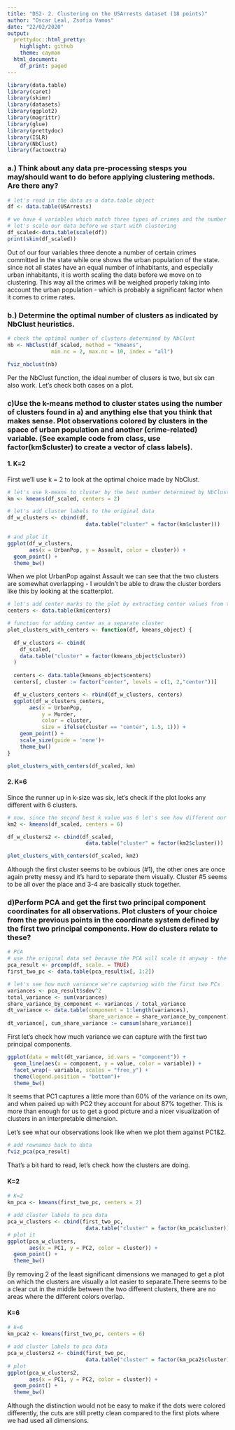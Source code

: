 ```yaml
---
title: "DS2- 2. Clustering on the USArrests dataset (18 points)"
author: "Oscar Leal, Zsofia Vamos"
date: "22/02/2020"
output:
  prettydoc::html_pretty:
    highlight: github
    theme: cayman
  html_document:
    df_print: paged
---
```


```r
library(data.table)
library(caret)
library(skimr)
library(datasets)
library(ggplot2)
library(magrittr)
library(glue)
library(prettydoc)
library(ISLR)
library(NbClust)
library(factoextra)
```

### a.) Think about any data pre-processing stesps you may/should want to do before applying clustering methods. Are there any?
```r
# let's read in the data as a data.table object
df <- data.table(USArrests)
```

```r
# we have 4 variables which match three types of crimes and the number of urban population
# let's scale our data before we start with clustering
df_scaled<-data.table(scale(df))
print(skim(df_scaled))
```

Out of our four variables three denote a number of certain crimes committed in the state while one shows the urban population of the state. since not all states have an equal number of inhabitants, and especially urban inhabitants, it is worth scaling the data before we move on to clustering. This way all the crimes will be weighed properly taking into account the urban population - which is probably a significant factor when it comes to crime rates. 

### b.) Determine the optimal number of clusters as indicated by NbClust heuristics.
```r
# check the optimal number of clusters determined by NbClust
nb <- NbClust(df_scaled, method = "kmeans", 
              min.nc = 2, max.nc = 10, index = "all")

fviz_nbclust(nb)
```

Per the NbClust function, the ideal number of clusers is two, but six can also work. Let's check both cases on a plot.  


### c)Use the k-means method to cluster states using the number of clusters found in a) and anything else that you think that makes sense. Plot observations colored by clusters in the space of urban population and another (crime-related) variable. (See example code from class, use factor(km$cluster) to create a vector of class labels).

#### 1. K=2

First we'll use k = 2 to look at the optimal choice made by NbClust. 

```r
# let's use k-means to cluster by the best number determined by NbClust
km <- kmeans(df_scaled, centers = 2)
```

```r
# let's add cluster labels to the original data
df_w_clusters <- cbind(df, 
                         data.table("cluster" = factor(km$cluster)))

# and plot it
ggplot(df_w_clusters, 
       aes(x = UrbanPop, y = Assault, color = cluster)) + 
  geom_point() +
  theme_bw()

```

When we plot UrbanPop against Assault we can see that the two clusters are somewhat overlapping - I wouldn't be able to draw the cluster borders like this by looking at the scatterplot. 

```r
# let's add center marks to the plot by extracting center values from the k-means results
centers <- data.table(km$centers)

# function for adding center as a separate cluster
plot_clusters_with_centers <- function(df, kmeans_object) {
  
  df_w_clusters <- cbind(
    df_scaled, 
    data.table("cluster" = factor(kmeans_object$cluster))
  )
  
  centers <- data.table(kmeans_object$centers)
  centers[, cluster := factor("center", levels = c(1, 2,"center"))]

  df_w_clusters_centers <- rbind(df_w_clusters, centers)
  ggplot(df_w_clusters_centers, 
       aes(x = UrbanPop, 
           y = Murder, 
           color = cluster,
           size = ifelse(cluster == "center", 1.5, 1))) + 
    geom_point() +
    scale_size(guide = 'none')+
    theme_bw()
}

plot_clusters_with_centers(df_scaled, km)
```

#### 2. K=6

Since the runner up in k-size was six, let's check if the plot looks any different with 6 clusters. 

```r
# now, since the second best k value was 6 let's see how different our plot looks with that
km2 <- kmeans(df_scaled, centers = 6)

df_w_clusters2 <- cbind(df_scaled, 
                         data.table("cluster" = factor(km2$cluster)))

plot_clusters_with_centers(df_scaled, km2)
```

Although the first cluster seems to be ovbious (#1), the other ones are once again pretty messy and it's hard to separate them visually. Cluster #5 seems to be all over the place and 3-4 are basically stuck together.

### d)Perform PCA and get the first two principal component coordinates for all observations. Plot clusters of your choice from the previous points in the coordinate system defined by the first two principal components. How do clusters relate to these?

```r
# PCA
# use the original data set because the PCA will scale it anyway - the result is the same
pca_result <- prcomp(df, scale. = TRUE)
first_two_pc <- data.table(pca_result$x[, 1:2])

# let's see how much variance we're capturing with the first two PCs
variances <- pca_result$sdev^2
total_variance <- sum(variances)
share_variance_by_component <- variances / total_variance
dt_variance <- data.table(component = 1:length(variances),
                          share_variance = share_variance_by_component)
dt_variance[, cum_share_variance := cumsum(share_variance)]
```

First let's check how much variance we can capture with the first two principal components.
```r
ggplot(data = melt(dt_variance, id.vars = "component")) +
  geom_line(aes(x = component, y = value, color = variable)) +
  facet_wrap(~ variable, scales = "free_y") +
  theme(legend.position = "bottom")+
  theme_bw()
```

It seems that PC1 captures a little more than 60% of the variance on its own, and when paired up with PC2 they account for about 87% together. This is more than enough for us to get a good picture and a nicer visualization of clusters in an interpretable dimension.

Let's see what our observations look like when we plot them against PC1&2.
```r
# add rownames back to data
fviz_pca(pca_result)
```

That's a bit hard to read, let's check how the clusters are doing.

#### K=2

```r
# K=2
km_pca <- kmeans(first_two_pc, centers = 2)

# add cluster labels to pca data
pca_w_clusters <- cbind(first_two_pc, 
                         data.table("cluster" = factor(km_pca$cluster)))
# plot it
ggplot(pca_w_clusters, 
       aes(x = PC1, y = PC2, color = cluster)) + 
  geom_point() +
  theme_bw()
```

By removing 2 of the least significant dimensions we managed to get a plot on which the clusters are visually a lot easier to separate.There seems to be a clear cut in the middle between the two different clusters, there are no areas where the different colors overlap.

#### K=6

```r
# k=6
km_pca2 <- kmeans(first_two_pc, centers = 6)

# add cluster labels to pca data
pca_w_clusters2 <- cbind(first_two_pc, 
                         data.table("cluster" = factor(km_pca2$cluster)))
# plot
ggplot(pca_w_clusters2, 
       aes(x = PC1, y = PC2, color = cluster)) + 
  geom_point() +
  theme_bw()
```

Although the distinction would not be easy to make if the dots were colored differently, the cuts are still pretty clean compared to the first plots where we had used all dimensions. 

